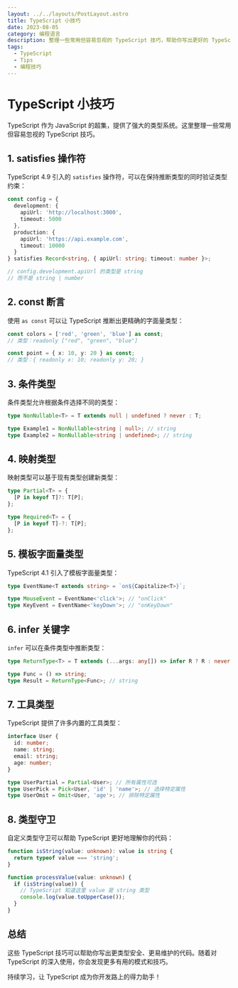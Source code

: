 ```yaml
---
layout: ../../layouts/PostLayout.astro
title: TypeScript 小技巧
date: 2023-08-05
category: 编程语言
description: 整理一些常用但容易忽视的 TypeScript 技巧，帮助你写出更好的 TypeScript 代码。
tags:
  - TypeScript
  - Tips
  - 编程技巧
---
```


# TypeScript 小技巧

TypeScript 作为 JavaScript 的超集，提供了强大的类型系统。这里整理一些常用但容易忽视的 TypeScript 技巧。

## 1. satisfies 操作符

TypeScript 4.9 引入的 `satisfies` 操作符，可以在保持推断类型的同时验证类型约束：

```ts
const config = {
  development: {
    apiUrl: 'http://localhost:3000',
    timeout: 5000
  },
  production: {
    apiUrl: 'https://api.example.com',
    timeout: 10000
  }
} satisfies Record<string, { apiUrl: string; timeout: number }>;

// config.development.apiUrl 的类型是 string
// 而不是 string | number
```

## 2. const 断言

使用 `as const` 可以让 TypeScript 推断出更精确的字面量类型：

```ts
const colors = ['red', 'green', 'blue'] as const;
// 类型：readonly ["red", "green", "blue"]

const point = { x: 10, y: 20 } as const;
// 类型：{ readonly x: 10; readonly y: 20; }
```

## 3. 条件类型

条件类型允许根据条件选择不同的类型：

```ts
type NonNullable<T> = T extends null | undefined ? never : T;

type Example1 = NonNullable<string | null>; // string
type Example2 = NonNullable<string | undefined>; // string
```

## 4. 映射类型

映射类型可以基于现有类型创建新类型：

```ts
type Partial<T> = {
  [P in keyof T]?: T[P];
};

type Required<T> = {
  [P in keyof T]-?: T[P];
};
```

## 5. 模板字面量类型

TypeScript 4.1 引入了模板字面量类型：

```ts
type EventName<T extends string> = `on${Capitalize<T>}`;

type MouseEvent = EventName<'click'>; // "onClick"
type KeyEvent = EventName<'keyDown'>; // "onKeyDown"
```

## 6. infer 关键字

`infer` 可以在条件类型中推断类型：

```ts
type ReturnType<T> = T extends (...args: any[]) => infer R ? R : never;

type Func = () => string;
type Result = ReturnType<Func>; // string
```

## 7. 工具类型

TypeScript 提供了许多内置的工具类型：

```ts
interface User {
  id: number;
  name: string;
  email: string;
  age: number;
}

type UserPartial = Partial<User>; // 所有属性可选
type UserPick = Pick<User, 'id' | 'name'>; // 选择特定属性
type UserOmit = Omit<User, 'age'>; // 排除特定属性
```

## 8. 类型守卫

自定义类型守卫可以帮助 TypeScript 更好地理解你的代码：

```ts
function isString(value: unknown): value is string {
  return typeof value === 'string';
}

function processValue(value: unknown) {
  if (isString(value)) {
    // TypeScript 知道这里 value 是 string 类型
    console.log(value.toUpperCase());
  }
}
```

## 总结

这些 TypeScript 技巧可以帮助你写出更类型安全、更易维护的代码。随着对 TypeScript 的深入使用，你会发现更多有用的模式和技巧。

持续学习，让 TypeScript 成为你开发路上的得力助手！ 